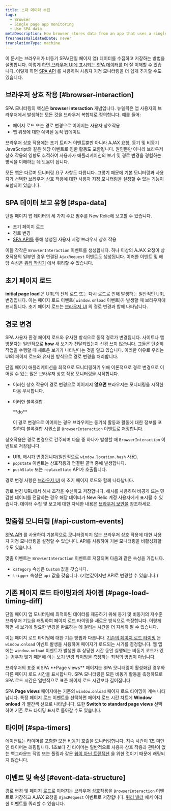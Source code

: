 ```yaml
---
title: 스파 데이터 수집
tags:
  - Browser
  - Single page app monitoring
  - Use SPA data
metaDescription: How browser stores data from an app that uses a single-page app (SPA) architecture.
freshnessValidatedDate: never
translationType: machine
---
```


이 문서는 브라우저가 비동기 SPA(단일 페이지 앱) 데이터를 수집하고 저장하는 방법을 설명합니다. 이렇게 [하면 브라우저 UI에 표시되는 SPA 데이터를](/docs/browser/single-page-app-monitoring/browser-ui/view-spa-data-new-relic-browser) 더 잘 이해할 수 있습니다. 이렇게 하면 [SPA API](/docs/browser/single-page-app-monitoring/use-spa-data/use-spa-api) 를 사용하여 사용자 지정 모니터링을 더 쉽게 추가할 수도 있습니다.

## 브라우저 상호 작용 [#browser-interaction]

SPA 모니터링의 핵심은 <DNT>**browser interaction**</DNT> 개념입니다. 뉴렐릭은 앱 사용자의 브라우저에서 발생하는 모든 것을 브라우저 복합체로 정의합니다. 예를 들어:

* 페이지 로드 또는 경로 변경으로 이어지는 사용자 상호작용
* 앱 위젯에 대한 예약된 동적 업데이트

브라우저 상호 작용에는 초기 트리거 이벤트뿐만 아니라 AJAX 요청, 동기 및 비동기 JavaScript와 같은 해당 이벤트로 인한 활동도 포함됩니다. 원인뿐만 아니라 브라우저 상호 작용의 영향도 추적하여 사용자가 애플리케이션의 보기 및 경로 변경을 경험하는 방식을 이해하는 데 도움이 됩니다.

모든 앱은 다르며 모니터링 요구 사항도 다릅니다. 그렇기 때문에 기본 모니터링과 사용자가 선택한 브라우저 상호 작용에 대한 사용자 지정 모니터링을 설정할 수 있는 기능이 포함되어 있습니다.

## SPA 데이터 보고 유형 [#spa-data]

단일 페이지 앱 데이터의 세 가지 주요 범주를 New Relic에 보고할 수 있습니다.

* 초기 페이지 로드
* 경로 변경
* [SPA API를](/docs/browser/single-page-app-monitoring/use-spa-data/use-spa-api) 통해 생성된 사용자 지정 브라우저 상호 작용

이들 각각은 `BrowserInteraction` 이벤트를 생성합니다. 하나 이상의 AJAX 요청이 상호작용의 일부인 경우 연결된 `AjaxRequest` 이벤트도 생성됩니다. 이러한 이벤트 및 해당 속성은 [쿼리 작성기](/docs/query-your-data/explore-query-data/query-builder/use-advanced-nrql-mode-specify-data) 에서 쿼리할 수 있습니다.

## 초기 페이지 로드

<DNT>**initial page load**</DNT> 은 URL의 전체 로드 또는 다시 로드로 인해 발생하는 일반적인 URL 변경입니다. 이는 페이지 로드 이벤트( `window.onload` 이벤트)가 발생할 때 브라우저에 표시됩니다. 초기 페이지 로드는 [브라우저 UI](/docs/browser/single-page-app-monitoring/browser-ui/view-spa-data-new-relic-browser) 의 경로 변경과 함께 나타납니다.

## 경로 변경

SPA 사용자 환경 페이지 로드와 유사한 방식으로 동적 경로가 변경됩니다. 사이트나 앱 방문자는 일반적으로 <DNT>**how**</DNT> 새 보기가 전달되었는지 신경 쓰지 않습니다. 그들은 단순히 작업을 수행할 때 새로운 보기가 나타난다는 것을 알고 있습니다. 이러한 이유로 우리는 UI의 페이지 로드와 유사한 방식으로 경로 변경을 처리합니다.

단일 페이지 애플리케이션을 최적으로 모니터링하기 위해 이론적으로 경로 변경으로 이어질 수 있는 많은 브라우저 상호 작용 모니터링을 시작합니다.

* 이러한 상호 작용이 경로 변경으로 이어지지 **않으면** 브라우저는 모니터링을 시작한 다음 무시합니다.

* 이러한 블록결합

  <DNT>
    **do**
  </DNT>

  이 경로 변경으로 이어지는 경우 브라우저는 동기식 활동과 활동에 대한 정보를 포함하여 블록결합 시퀀스를 `BrowserInteraction` 이벤트로 저장합니다.

상호작용은 경로 변경으로 간주되며 다음 중 하나가 발생할 때 `BrowserInteraction` 이벤트로 저장됩니다.

* URL 해시가 변경됩니다(일반적으로 `window.location.hash` 사용).
* `popstate` 이벤트는 상호작용과 연결된 콜백 중에 발생합니다.
* `pushState` 또는 `replaceState` API가 호출됩니다.

경로 변경 사항은 [브라우저 UI](/docs/browser/single-page-app-monitoring/browser-ui/view-spa-data-new-relic-browser) 에 초기 페이지 로드와 함께 나타납니다.

경로 변경 URL에서 해시 조각을 수신하고 저장합니다. 해시를 사용하여 비공개 또는 민감한 데이터를 전달하는 경우 해당 데이터가 New Relic 계정 사용자에게 표시될 수 있습니다. 데이터 수집 및 보고에 대한 자세한 내용은 [브라우저 보안을](/docs/browser/new-relic-browser/performance-quality/security-new-relic-browser) 참조하세요.

## 맞춤형 모니터링 [#api-custom-events]

[SPA API](/docs/browser/new-relic-browser/browser-agent-spa-api) 를 사용하여 기본적으로 모니터링되지 않는 브라우저 상호 작용에 대한 사용자 지정 모니터링을 설정할 수 있습니다. API를 사용하여 기본 모니터링을 비활성화할 수도 있습니다.

맞춤 이벤트는 `BrowserInteraction` 이벤트로 저장되며 다음과 같은 속성을 가집니다.

* `category` 속성은 `Custom` 값을 갖습니다.
* `trigger` 속성은 `api` 값을 갖습니다. (기본값이지만 API로 변경할 수 있습니다.)

## 기존 페이지 로드 타이밍과의 차이점 [#page-load-timing-diff]

단일 페이지 앱 모니터링에 최적화된 데이터를 제공하기 위해 동기 및 비동기의 저수준 브라우저 기능을 래핑하여 페이지 로드 타이밍을 새로운 방식으로 측정합니다. 이렇게 하면 새 보기에 필요한 변경을 완료하는 데 걸리는 시간을 더 자세히 알 수 있습니다.

이는 페이지 로드 타이밍에 대한 기존 방법과 다릅니다. [기존의 페이지 로드 타이밍](/docs/browser/new-relic-browser/page-load-timing-resources/page-load-timing-process) 은 `window.onload` 이벤트 발생을 사용하여 페이지가 로드되는 시기를 결정합니다. 웹 앱에는 `window.onload` 이벤트가 발생한 후 상당한 시간 동안 실행되는 비동기 코드가 있는 경우가 많기 때문에 이는 보기 변경 타이밍을 측정하는 최적의 방법이 아닙니다.

<Callout variant="tip">
  브라우저의 표준 비SPA <DNT>**Page views**</DNT> 페이지는 SPA 모니터링이 활성화된 경우와 다른 페이지 로드 시간을 표시합니다. SPA 모니터링은 모든 비동기 활동을 측정하므로 SPA 로드 시간은 일반적으로 표준 페이지 로드 시간보다 길어집니다.
</Callout>

SPA <DNT>**Page views**</DNT> 페이지에는 기존의 `window.onload` 페이지 로드 타이밍이 계속 나타납니다. 특정 페이지 로드 이벤트를 선택하면 페이지 로드 시간 차트에 <DNT>**Window onload**</DNT> 가 빨간색 선으로 나타납니다. 또한 <DNT>**Switch to standard page views**</DNT> 선택하여 기존 로드 타이밍 표시로 돌아갈 수도 있습니다.

## 타이머 [#spa-timers]

에이전트는 타이머를 포함한 모든 비동기 호출을 모니터링합니다. 지속 시간이 1초 미만인 타이머는 래핑됩니다. 1초보다 긴 타이머는 일반적으로 사용자 상호 작용과 관련이 없는 백그라운드 작업 또는 폴링과 같은 [웹이 아닌 트랜잭션](/docs/apm/transactions/intro-transactions/monitor-background-processes-other-non-web-transactions) 을 위한 것이기 때문에 래핑되지 않습니다.

## 이벤트 및 속성 [#event-data-structure]

경로 변경 및 페이지 로드로 이어지는 브라우저 상호작용을 `BrowserInteraction` 이벤트로 저장하고 AJAX 요청을 `AjaxRequest` 이벤트로 저장합니다. [쿼리 빌더](/docs/query-your-data/explore-query-data/query-builder/use-advanced-nrql-mode-specify-data) 에서 이러한 이벤트를 쿼리할 수 있습니다.
